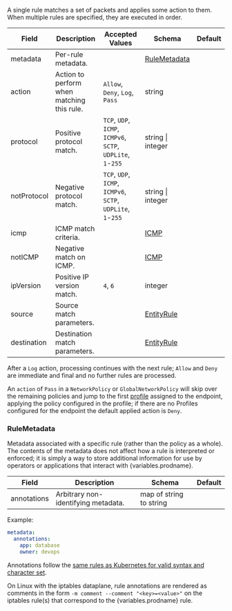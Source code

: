 
A single rule matches a set of packets and applies some action to them. When multiple rules are specified, they
are executed in order.

| Field       | Description                                | Accepted Values                                              | Schema                        | Default |
| ----------- | ------------------------------------------ | ------------------------------------------------------------ | ----------------------------- | ------- |
| metadata    | Per-rule metadata.                         |                                                              | [RuleMetadata](#rulemetadata) |         |
| action      | Action to perform when matching this rule. | `Allow`, `Deny`, `Log`, `Pass`                               | string                        |         |
| protocol    | Positive protocol match.                   | `TCP`, `UDP`, `ICMP`, `ICMPv6`, `SCTP`, `UDPLite`, `1`-`255` | string \| integer             |         |
| notProtocol | Negative protocol match.                   | `TCP`, `UDP`, `ICMP`, `ICMPv6`, `SCTP`, `UDPLite`, `1`-`255` | string \| integer             |         |
| icmp        | ICMP match criteria.                       |                                                              | [ICMP](#icmp)                 |         |
| notICMP     | Negative match on ICMP.                    |                                                              | [ICMP](#icmp)                 |         |
| ipVersion   | Positive IP version match.                 | `4`, `6`                                                     | integer                       |         |
| source      | Source match parameters.                   |                                                              | [EntityRule](#entityrule)     |         |
| destination | Destination match parameters.              |                                                              | [EntityRule](#entityrule)     |         |

After a `Log` action, processing continues with the next rule; `Allow` and `Deny` are immediate
and final and no further rules are processed.

An `action` of `Pass` in a `NetworkPolicy` or `GlobalNetworkPolicy` will skip over the remaining policies and jump to the
first [profile](../../reference/resources/profile.mdx) assigned to the endpoint, applying the policy configured in the
profile; if there are no Profiles configured for the endpoint the default applied action is `Deny`.

### RuleMetadata

Metadata associated with a specific rule (rather than the policy as a whole). The contents of the metadata does not affect how a rule is interpreted or enforced; it is
simply a way to store additional information for use by operators or applications that interact with {variables.prodname}.

| Field       | Description                         | Schema                  | Default |
| ----------- | ----------------------------------- | ----------------------- | ------- |
| annotations | Arbitrary non-identifying metadata. | map of string to string |         |

Example:

```yaml
metadata:
  annotations:
    app: database
    owner: devops
```

Annotations follow the
[same rules as Kubernetes for valid syntax and character set](https://kubernetes.io/docs/concepts/overview/working-with-objects/annotations/#syntax-and-character-set).

On Linux with the iptables dataplane, rule annotations are rendered as comments in the form `-m comment --comment "<key>=<value>"` on the iptables rule(s) that correspond
to the {variables.prodname} rule.
